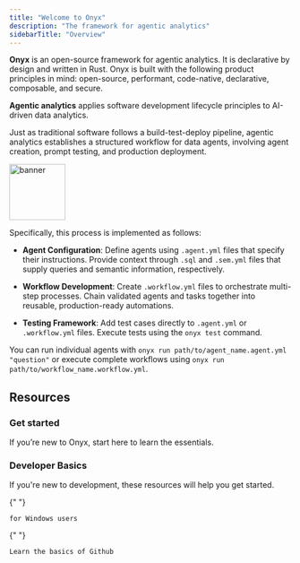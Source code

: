 ```yaml
---
title: "Welcome to Onyx"
description: "The framework for agentic analytics"
sidebarTitle: "Overview"
---
```


**Onyx** is an open-source framework for agentic analytics. It is declarative by design and written in Rust. Onyx is built with the following product principles in mind: open-source, performant, code-native, declarative, composable, and secure.&#x20;

**Agentic analytics** applies software development lifecycle principles to AI-driven data analytics.&#x20;

Just as traditional software follows a build-test-deploy pipeline, agentic analytics establishes a structured workflow for data agents, involving agent creation, prompt testing, and production deployment.&#x20;

<img height="100" alt="banner" class="rounded-md" src="/images/onyx-lifecycle.jpg" />

Specifically, this process is implemented as follows:&#x20;

* **Agent Configuration**: Define agents using `.agent.yml` files that specify their instructions. Provide context through `.sql` and `.sem.yml` files that supply queries and semantic information, respectively.

* **Workflow Development**: Create `.workflow.yml` files to orchestrate multi-step processes. Chain validated agents and tasks together into reusable, production-ready automations.&#x20;

* **Testing Framework**: Add test cases directly to `.agent.yml` or `.workflow.yml` files. Execute tests using the `onyx test` command.

You can run individual agents with `onyx run path/to/agent_name.agent.yml "question"` or execute complete workflows using `onyx run path/to/workflow_name.workflow.yml`.&#x20;

## Resources

### Get started

If you’re new to Onyx, start here to learn the essentials.

<CardGroup cols={3}>
  <Card title="Quickstart" icon="rocket" href="/quickstart" />

  <Card title="Basic Onyx commands" icon="command" href="/reference/onyx-commands" />
</CardGroup>

### Developer Basics

If you're new to development, these resources will help you get started.

<CardGroup cols={3}>
  <Card title="Workstation Setup" icon="laptop" href="/basics/workstation">
    {" "}

    for Windows users
  </Card>

  <Card title="CLI Commands" icon="terminal" href="/reference/cli-commands" />

  <Card title="CLI Shortcuts" icon="keyboard" href="/reference/cli-shortcuts" />

  <Card title="Github Basics" icon="github" href="/basics/github">
    {" "}

    Learn the basics of Github
  </Card>
</CardGroup>